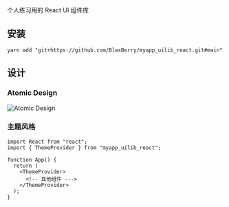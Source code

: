 

<Meta title="Quick Start" />

<Title>MyApp UI Lib ( React )</Title>

<Subtitle>个人练习用的 React UI 组件库</Subtitle>

## 安装

```tsx
yarn add "git+https://github.com/BlaxBerry/myapp_uilib_react.git#main"
```

## 设计

### Atomic Design

<img src={ImgAtomicDesign} alt="Atomic Design" />

### 主题风格

```tsx
import React from "react";
import { ThemeProvider } from "myapp_uilib_react";

function App() {
  return (
    <ThemeProvider>
      <!-- 其他组件 --->
    </ThemeProvider>
  );
}
```
